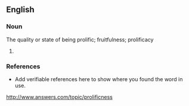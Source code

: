 ==English==

===Noun===
{{en-noun}}


The quality or state of being prolific; fruitfulness; prolificacy

# {{substub}}

===References===
*Add verifiable references here to show where you found the word in use.
http://www.answers.com/topic/prolificness